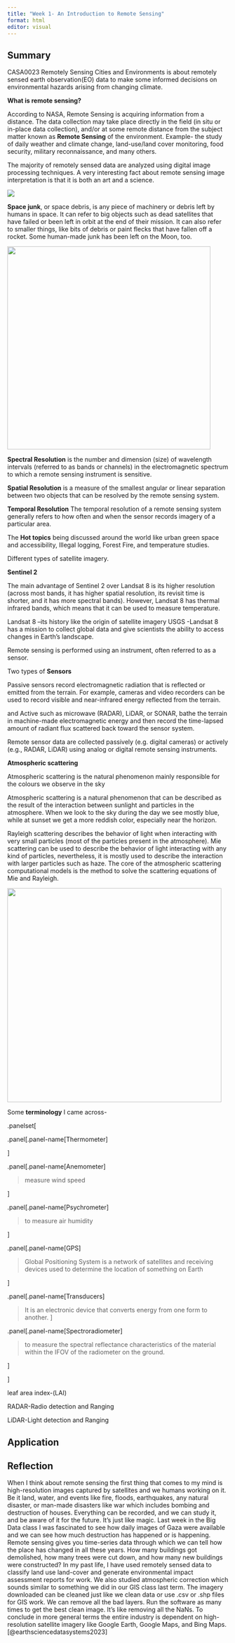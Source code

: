 ```yaml
---
title: "Week 1- An Introduction to Remote Sensing"
format: html
editor: visual
---
```


## **Summary**

CASA0023 Remotely Sensing Cities and Environments is about remotely sensed earth observation(EO) data to make some informed decisions on environmental hazards arising from changing climate.

**What is remote sensing?**

According to NASA, Remote Sensing is acquiring information from a distance. The data collection may take place directly in the field (in situ or in-place data collection), and/or at some remote distance from the subject matter known as **Remote Sensing** of the environment. Example- the study of daily weather and climate change, land-use/land cover monitoring, food security, military reconnaissance, and many others.

The majority of remotely sensed data are analyzed using digital image processing techniques. A very interesting fact about remote sensing image interpretation is that it is both an art and a science.

![](images/optical.gif){fig-align="center"}

**Space junk**, or space debris, is any piece of machinery or debris left by humans in space. It can refer to big objects such as dead satellites that have failed or been left in orbit at the end of their mission. It can also refer to smaller things, like bits of debris or paint flecks that have fallen off a rocket. Some human-made junk has been left on the Moon, too.

![](images/international-space-station-two-column.jpg.thumb.768.768.jpg){fig-align="center" width="463"}

**Spectral Resolution** is the number and dimension (size) of wavelength intervals (referred to as bands or channels) in the electromagnetic spectrum to which a remote sensing instrument is sensitive.

**Spatial Resolution** is a measure of the smallest angular or linear separation between two objects that can be resolved by the remote sensing system.

**Temporal Resolution** The temporal resolution of a remote sensing system generally refers to how often and when the sensor records imagery of a particular area.

The **Hot topics** being discussed around the world like urban green space and accessibility, Illegal logging, Forest Fire, and temperature studies.

Different types of satellite imagery.

**Sentinel 2**

The main advantage of Sentinel 2 over Landsat 8 is its higher resolution (across most bands, it has higher spatial resolution, its revisit time is shorter, and it has more spectral bands). However, Landsat 8 has thermal infrared bands, which means that it can be used to measure temperature.

Landsat 8 --its history like the origin of satellite imagery USGS -Landsat 8 has a mission to collect global data and give scientists the ability to access changes in Earth's landscape.

Remote sensing is performed using an instrument, often referred to as a sensor.

Two types of **Sensors**

Passive sensors record electromagnetic radiation that is reflected or emitted from the terrain. For example, cameras and video recorders can be used to record visible and near-infrared energy reflected from the terrain.

and Active such as microwave (RADAR), LiDAR, or SONAR, bathe the terrain in machine-made electromagnetic energy and then record the time-lapsed amount of radiant flux scattered back toward the sensor system.

Remote sensor data are collected passively (e.g. digital cameras) or actively (e.g., RADAR, LiDAR) using analog or digital remote sensing instruments.

**Atmospheric scattering**

Atmospheric scattering is the natural phenomenon mainly responsible for the colours we observe in the sky

Atmospheric scattering is a natural phenomenon that can be described as the result of the interaction between sunlight and particles in the atmosphere. When we look to the sky during the day we see mostly blue, while at sunset we get a more reddish color, especially near the horizon.

Rayleigh scattering describes the behavior of light when interacting with very small particles (most of the particles present in the atmosphere). Mie scattering can be used to describe the behavior of light interacting with any kind of particles, nevertheless, it is mostly used to describe the interaction with larger particles such as haze. The core of the atmospheric scattering computational models is the method to solve the scattering equations of Mie and Rayleigh.

![](images/Leehasacamera_-_Sunset_over_the_clouds_(by).jpg){fig-align="center" width="488"}

Some **terminology** I came across-

.panelset[

.panel[.panel-name[Thermometer]


]

.panel[.panel-name[Anemometer]

> measure wind speed

]

.panel[.panel-name[Psychrometer]

> to measure air humidity

]

.panel[.panel-name[GPS]

> Global Positioning System is a network of satellites and receiving devices used to determine the location of something on Earth

]

.panel[.panel-name[Transducers]

> It is an electronic device that converts energy from one form to another. 
]

.panel[.panel-name[Spectroradiometer]

> to measure the spectral reflectance characteristics of the material within the IFOV of the radiometer on the ground.

]

]

leaf area index-(LAI)

RADAR-Radio detection and Ranging

LiDAR-Light detection and Ranging

## **Application**

## **Reflection**

When I think about remote sensing the first thing that comes to my mind is high-resolution images captured by satellites and we humans working on it. Be it land, water, and events like fire, floods, earthquakes, any natural disaster, or man-made disasters like war which includes bombing and destruction of houses. Everything can be recorded, and we can study it, and be aware of it for the future. It's just like magic. Last week in the Big Data class I was fascinated to see how daily images of Gaza were available and we can see how much destruction has happened or is happening. Remote sensing gives you time-series data through which we can tell how the place has changed in all these years. How many buildings got demolished, how many trees were cut down, and how many new buildings were constructed? In my past life, I have used remotely sensed data to classify land use land-cover and generate environmental impact assessment reports for work. We also studied atmospheric correction which sounds similar to something we did in our GIS class last term. The imagery downloaded can be cleaned just like we clean data or use .csv or .shp files for GIS work. We can remove all the bad layers. Run the software as many times to get the best clean image. It's like removing all the NaNs. To conclude in more general terms the entire industry is dependent on high-resolution satellite imagery like Google Earth, Google Maps, and Bing Maps. [@earthsciencedatasystems2023]
